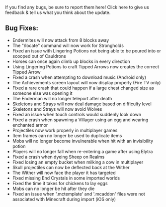 If you find any bugs, be sure to report them here! Click here to give us feedback & tell us what you think about the update.

## **Bug Fixes:**

-   Endermites will now attack from 8 blocks away
-   The "/locate" command will now work for Strongholds
-   Fixed an issue with Lingering Potions not being able to be poured into or scooped out of Cauldrons
-   Horses can once again climb up blocks in every direction
-   Using Lingering Potions to craft Tipped Arrows now creates the correct Tipped Arrow
-   Fixed a crash when attempting to download music (Android only)
-   The Achievements screen layout will now display properly (Fire TV only)
-   Fixed a rare crash that could happen if a large chest changed size as someone else was opening it
-   The Enderman will no longer teleport after death
-   Skeletons and Strays will now deal damage based on difficulty level
-   Skeletons and Strays will now avoid Wolves
-   Fixed an issue when touch controls would suddenly look down
-   Fixed a crash when spawning a Villager using an egg and wearing enchanted armor
-   Projectiles now work properly in multiplayer games
-   Item frames can no longer be used to duplicate items
-   Mobs will no longer become invulnerable when hit with an invisibility potion
-   Players will no longer fall when re-entering a game after using Elytra
-   Fixed a crash when dyeing Sheep on Realms
-   Fixed losing an empty bucket when milking a cow in multiplayer
-   Skull projectiles can now be deflected back at the Wither
-   The Wither will now face the player it has targeted
-   Fixed missing End Crystals in some imported worlds
-   Fixed the time it takes for chickens to lay eggs
-   Mobs can no longer be hit after they die
-   Fixed an issue when '.mctemplate' and '.mcaddon' files were not associated with Minecraft during import (iOS only)